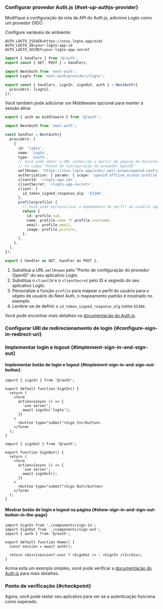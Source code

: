 

### Configurar provedor Auth.js \{#set-up-authjs-provider}

<GetAppSecret />

Modifique a configuração da rota da API do Auth.js, adicione Logto como um provedor OIDC:

<Tabs>

<TabItem value="v5" label="Auth.js v5">

Configure variáveis de ambiente:

```env
AUTH_LOGTO_ISSUER=https://xxxx.logto.app/oidc
AUTH_LOGTO_ID=your-logto-app-id
AUTH_LOGTO_SECRET=your-logto-app-secret
```

```ts title="./app/api/auth/[...nextauth]/route.ts"
import { handlers } from '@/auth';
export const { GET, POST } = handlers;
```

```ts title="./auth.ts"
import NextAuth from 'next-auth';
import Logto from 'next-auth/providers/logto';

export const { handlers, signIn, signOut, auth } = NextAuth({
  providers: [Logto],
});
```

Você também pode adicionar um Middleware opcional para manter a sessão ativa:

```ts title="./middleware.ts"
export { auth as middleware } from '@/auth';
```

</TabItem>

<TabItem value="v4" label="Next Auth v4">

```ts title="app/api/auth/[...nextauth]/route.ts"
import NextAuth from 'next-auth';

const handler = NextAuth({
  providers: [
    {
      id: 'logto',
      name: 'Logto',
      type: 'oauth',
      // Você pode obter a URL conhecida a partir da página de Detalhes do Aplicativo Logto,
      // no campo "Ponto de configuração do provedor OpenID"
      wellKnown: 'https://xxxx.logto.app/oidc/.well-known/openid-configuration',
      authorization: { params: { scope: 'openid offline_access profile email' } },
      clientId: '<logto-app-id>',
      clientSecret: '<logto-app-secret>',
      client: {
        id_token_signed_response_alg: 'ES384',
      },
      profile(profile) {
        // Você pode personalizar o mapeamento do perfil do usuário aqui
        return {
          id: profile.sub,
          name: profile.name ?? profile.username,
          email: profile.email,
          image: profile.picture,
        };
      },
    },
  ],
});

export { handler as GET, handler as POST };
```

1. Substitua a URL `wellKnown` pelo "Ponto de configuração do provedor OpenID" do seu aplicativo Logto.
2. Substitua o `clientId` e o `clientSecret` pelo ID e segredo do seu aplicativo Logto.
3. Personalize a função `profile` para mapear o perfil do usuário para o objeto de usuário do Next Auth, o mapeamento padrão é mostrado no exemplo.
4. Lembre-se de definir o `id_token_signed_response_alg` como `ES384`.

</TabItem>

</Tabs>

Você pode encontrar mais detalhes na [documentação do Auth.js](https://authjs.dev/getting-started/installation).

### Configurar URI de redirecionamento de login \{#configure-sign-in-redirect-uri}

<SignInFlowSummary />

<AssumingUrl />

<ConfigureRedirectUri
  figureSrc="/img/assets/next-auth-redirect-uri.png"
  redirectUri="http://localhost:3000/api/auth/callback/logto"
/>

### Implementar login e logout \{#implement-sign-in-and-sign-out}

#### Implementar botão de login e logout \{#implement-sign-in-and-sign-out-button}

```tsx title="app/components/sign-in.tsx"
import { signIn } from '@/auth';

export default function SignIn() {
  return (
    <form
      action={async () => {
        'use server';
        await signIn('logto');
      }}
    >
      <button type="submit">Sign In</button>
    </form>
  );
}
```

```tsx title="app/components/sign-out.tsx"
import { signOut } from '@/auth';

export function SignOut() {
  return (
    <form
      action={async () => {
        'use server';
        await signOut();
      }}
    >
      <button type="submit">Sign Out</button>
    </form>
  );
}
```

#### Mostrar botão de login e logout na página \{#show-sign-in-and-sign-out-button-in-the-page}

```tsx title="app/page.tsx"
import SignIn from './components/sign-in';
import SignOut from './components/sign-out';
import { auth } from '@/auth';

export default function Home() {
  const session = await auth();

  return <div>{session?.user ? <SignOut /> : <SignIn />}</div>;
}
```

Acima está um exemplo simples, você pode verificar a [documentação do Auth.js](https://authjs.dev/getting-started/session-management/login) para mais detalhes.

### Ponto de verificação \{#checkpoint}

Agora, você pode testar seu aplicativo para ver se a autenticação funciona como esperado.
